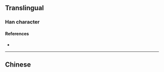 {{character info/new}}
{{also|濚}}
==Translingual==

===Han character===
{{Han char|rn=85|rad=水|as=09|sn=12|four=|canj=ETBD|ids=⿰氵荣}}

====References====
* {{Han ref|kx=0639.111|hdz=31669.021|uh=6E81|ud=28289}}

----

==Chinese==
{{zh-see|濚}}